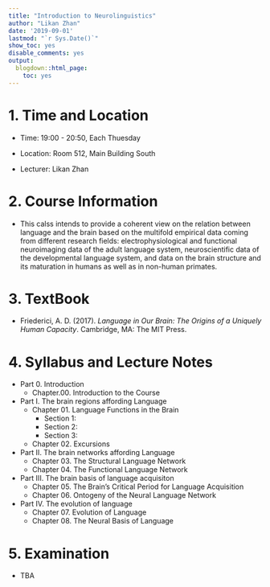 ```yaml
---
title: "Introduction to Neurolinguistics"
author: "Likan Zhan"
date: '2019-09-01'
lastmod: "`r Sys.Date()`"
show_toc: yes
disable_comments: yes
output:
  blogdown::html_page:
    toc: yes
---
```


# 1. Time and Location

- Time: 19:00 - 20:50, Each Thuesday

- Location: Room 512, Main Building South

- Lecturer: Likan Zhan

# 2. Course Information

- This calss intends to provide a coherent view on the relation between language and the brain based on the multifold empirical data coming from different research fields: electrophysiological and functional neuroimaging data of the adult language system, neuroscientific data of the developmental language system, and data on the brain structure and its maturation in humans as well as in non-human primates.

# 3. TextBook

- Friederici, A. D. (2017). *Language in Our Brain: The Origins of a Uniquely Human Capacity*. Cambridge, MA: The MIT Press.

<!---
- Ahlsen, E. (2006). *Introduction to Neurolinguistics*. Amsterdam, The Netherlands: John Benjamins Publishing.
- Ingram, J. C. L. (2007). *Neurolinguistics: An Introduction to Spoken Language Processing and its Disorders*. Cambridge, UK: Cambridge University Press.
- Kemmerer, D. (2014). *Cognitive Neuroscience of Language*. New York, NY: Psychology Press.
- Schnelle, H. (2010). *Language in the Brain*. Cambirdge, UK: Cambridge University Press.
--->

# 4. Syllabus and Lecture Notes

- Part 0. Introduction
  - Chapter.00. Introduction to the Course [<i class="far fa-file-pdf"> \faFilePdf[regular] </i>](https://appendix.likan.info/Introduction-to-Neurolinguistics/CH_00.pdf)

- Part I. The brain regions affording Language
  - Chapter 01. Language Functions in the Brain
    - Section 1: [<i class="far fa-file-pdf"> \faFilePdf[regular] </i>](https://appendix.likan.info/Introduction-to-Neurolinguistics/CH_01_1.pdf)
    - Section 2: [<i class="far fa-file-pdf"> \faFilePdf[regular] </i>](https://appendix.likan.info/Introduction-to-Neurolinguistics/CH_01_2.pdf)
    - Section 3: [<i class="far fa-file-pdf"> \faFilePdf[regular] </i>](https://appendix.likan.info/Introduction-to-Neurolinguistics/CH_01_3.pdf)

  - Chapter 02. Excursions

- Part II. The brain networks affording Language
  - Chapter 03. The Structural Language Network
  - Chapter 04. The Functional Language Network

- Part III. The brain basis of language acquisiton
  - Chapter 05. The Brain’s Critical Period for Language Acquisition
  - Chapter 06. Ontogeny of the Neural Language Network

- Part IV. The evolution of language
  - Chapter 07. Evolution of Language
  - Chapter 08. The Neural Basis of Language

# 5. Examination

- TBA
<!---
- Time and location: **08:00-09:50, July 13**, **Room 104, Teaching Building 4**;
- Structure of the exam: 65 multiple choices, selected from the *learning check* problems of chapters *1 - 13*; 2 essay questions, selected from the *odd-numbered problems* of chapters *9 - 13*.
--->
